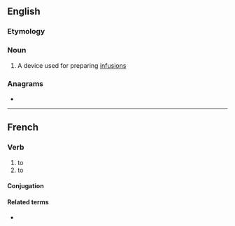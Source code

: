 ==English==

===Etymology===
{{suffix|en|infuse|er}}

===Noun===
{{en-noun}}

# A device used for preparing [[infusion]]s

===Anagrams===
* {{anagrams|en|a=efinrsu|unfires|unfries}}

----

==French==

===Verb===
{{fr-verb}}

# to {{l|en|infuse}}
# to {{l|en|inject}}

====Conjugation====
{{fr-conj-auto}}

====Related terms====
* {{l|fr|infusion}}